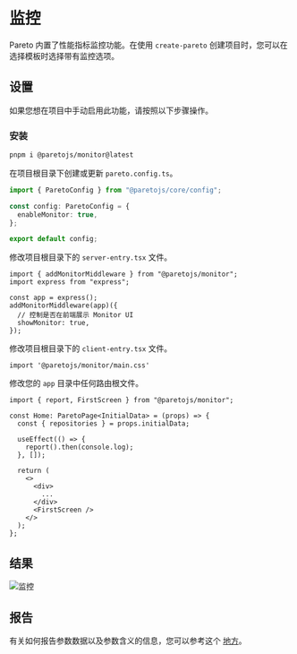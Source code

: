 # 监控

Pareto 内置了性能指标监控功能。在使用 `create-pareto` 创建项目时，您可以在选择模板时选择带有监控选项。

## 设置

如果您想在项目中手动启用此功能，请按照以下步骤操作。

### 安装

```bash
pnpm i @paretojs/monitor@latest
```

在项目根目录下创建或更新 `pareto.config.ts`。

```ts
import { ParetoConfig } from "@paretojs/core/config";

const config: ParetoConfig = {
  enableMonitor: true,
};

export default config;
```

修改项目根目录下的 `server-entry.tsx` 文件。

```tsx
import { addMonitorMiddleware } from "@paretojs/monitor";
import express from "express";

const app = express();
addMonitorMiddleware(app)({
  // 控制是否在前端展示 Monitor UI
  showMonitor: true,
});
```

修改项目根目录下的 `client-entry.tsx` 文件。

```tsx
import '@paretojs/monitor/main.css'
```

修改您的 `app` 目录中任何路由根文件。

```tsx
import { report, FirstScreen } from "@paretojs/monitor";

const Home: ParetoPage<InitialData> = (props) => {
  const { repositories } = props.initialData;

  useEffect(() => {
    report().then(console.log);
  }, []);

  return (
    <>
      <div>
        ...
      </div>
      <FirstScreen />
    </>
  );
};
```

## 结果

![监控](/monitor.png)

## 报告

有关如何报告参数数据以及参数含义的信息，您可以参考这个 [地方](https://github.com/childrentime/pareto/blob/main/packages/monitor/README.md)。